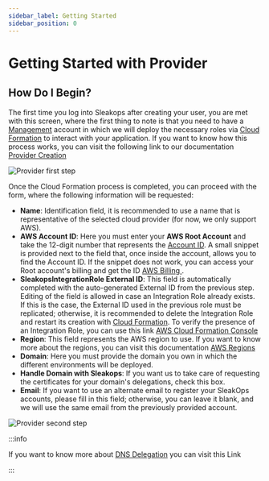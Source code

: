 ```yaml
---
sidebar_label: Getting Started
sidebar_position: 0
---
```



# Getting Started with Provider

## How Do I Begin?

The first time you log into Sleakops after creating your user, you are met with this screen, where the first thing to note is that you need to have a [Management](/provider/aws-provider#management-account) account in which we will deploy the necessary roles via [Cloud Formation](/provider/aws-provider#aws-cloud-formation) to interact with your application. If you want to know how this process works, you can visit the following link to our documentation [Provider Creation](/provider/aws-provider#provider-creation)

<Zoom>
  <img
    src="/img/provider/aws/provider-first-step.png"
    alt="Provider first step"
  />
</Zoom>

Once the Cloud Formation process is completed, you can proceed with the form, where the following information will be requested:

- **Name**: Identification field, it is recommended to use a name that is representative of the selected cloud provider (for now, we only support AWS).
- **AWS Account ID**: Here you must enter your **AWS Root Account** and take the 12-digit number that represents the [Account ID](/provider/aws-provider#aws-account-id). A small snippet is provided next to the field that, once inside the account, allows you to find the Account ID. If the snippet does not work, you can access your Root account's billing and get the ID [AWS Billing <FiExternalLink/>](https://us-east-1.console.aws.amazon.com/billing/home#/account).
- **SleakopsIntegrationRole External ID**: This field is automatically completed with the auto-generated External ID from the previous step. Editing of the field is allowed in case an Integration Role already exists. If this is the case, the External ID used in the previous role must be replicated; otherwise, it is recommended to delete the Integration Role and restart its creation with [Cloud Formation](/provider/aws-provider#aws-cloud-formation). To verify the presence of an Integration Role, you can use this link [AWS Cloud Formation Console <FiExternalLink/>](https://us-east-1.console.aws.amazon.com/cloudformation/home?region=us-east-1#/stacks?filteringText=SleakopsIntegrationRole&filteringStatus=active&viewNested=true)
- **Region**: This field represents the AWS region to use. If you want to know more about the regions, you can visit this documentation [AWS Regions <FiExternalLink />](https://docs.aws.amazon.com/AmazonRDS/latest/UserGuide/Concepts.RegionsAndAvailabilityZones.html)
- **Domain**: Here you must provide the domain you own in which the different environments will be deployed.
- **Handle Domain with Sleakops**: If you want us to take care of requesting the certificates for your domain's delegations, check this box.
- **Email**: If you want to use an alternate email to register your SleakOps accounts, please fill in this field; otherwise, you can leave it blank, and we will use the same email from the previously provided account.

<Zoom>
  <img
    src="/img/provider/aws/provider-second-step.png"
    alt="Provider second step"
  />
</Zoom>

:::info

If you want to know more about [DNS Delegation](/provider/hostedzone#dns-delegation) you can visit this Link

:::
